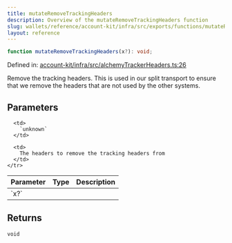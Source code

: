 ```yaml
---
title: mutateRemoveTrackingHeaders
description: Overview of the mutateRemoveTrackingHeaders function
slug: wallets/reference/account-kit/infra/src/exports/functions/mutateRemoveTrackingHeaders
layout: reference
---
```


```ts
function mutateRemoveTrackingHeaders(x?): void;
```

Defined in: [account-kit/infra/src/alchemyTrackerHeaders.ts:26](https://github.com/alchemyplatform/aa-sdk/blob/e3c1a23e6e03f44bf2db3afddb97a91b175cba58/account-kit/infra/src/alchemyTrackerHeaders.ts#L26)

Remove the tracking headers. This is used in our split transport to ensure that we remove the headers that
are not used by the other systems.

## Parameters

<table>
  <thead>
    <tr>
      <th align="left">Parameter</th>
      <th align="left">Type</th>
      <th align="left">Description</th>
    </tr>
  </thead>

  <tbody>
    <tr>
      <td>
        `x?`
      </td>

      <td>
        `unknown`
      </td>

      <td>
        The headers to remove the tracking headers from
      </td>
    </tr>

  </tbody>
</table>

## Returns

`void`
